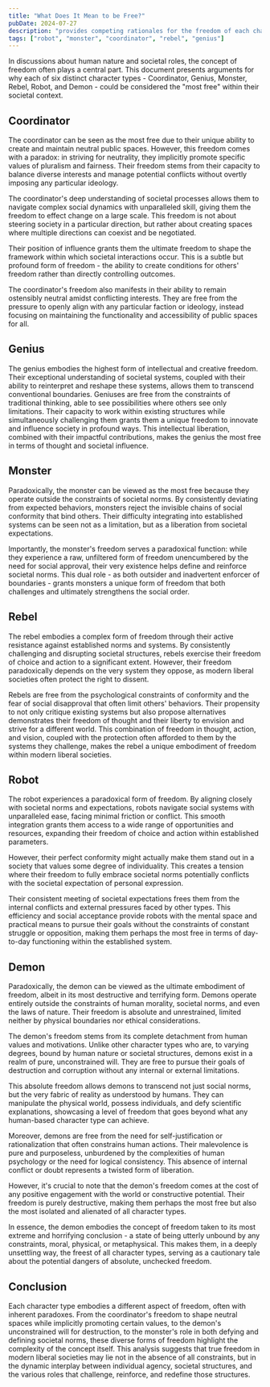 ```yaml
---
title: "What Does It Mean to be Free?"
pubDate: 2024-07-27
description: "provides competing rationales for the freedom of each character type"
tags: ["robot", "monster", "coordinator", "rebel", "genius"]
---
```


In discussions about human nature and societal roles, the concept of freedom often plays a central part. This document presents arguments for why each of six distinct character types - Coordinator, Genius, Monster, Rebel, Robot, and Demon - could be considered the "most free" within their societal context.

## Coordinator

The coordinator can be seen as the most free due to their unique ability to create and maintain neutral public spaces. However, this freedom comes with a paradox: in striving for neutrality, they implicitly promote specific values of pluralism and fairness. Their freedom stems from their capacity to balance diverse interests and manage potential conflicts without overtly imposing any particular ideology.

The coordinator's deep understanding of societal processes allows them to navigate complex social dynamics with unparalleled skill, giving them the freedom to effect change on a large scale. This freedom is not about steering society in a particular direction, but rather about creating spaces where multiple directions can coexist and be negotiated.

Their position of influence grants them the ultimate freedom to shape the framework within which societal interactions occur. This is a subtle but profound form of freedom - the ability to create conditions for others' freedom rather than directly controlling outcomes.

The coordinator's freedom also manifests in their ability to remain ostensibly neutral amidst conflicting interests. They are free from the pressure to openly align with any particular faction or ideology, instead focusing on maintaining the functionality and accessibility of public spaces for all.

## Genius

The genius embodies the highest form of intellectual and creative freedom. Their exceptional understanding of societal systems, coupled with their ability to reinterpret and reshape these systems, allows them to transcend conventional boundaries. Geniuses are free from the constraints of traditional thinking, able to see possibilities where others see only limitations. Their capacity to work within existing structures while simultaneously challenging them grants them a unique freedom to innovate and influence society in profound ways. This intellectual liberation, combined with their impactful contributions, makes the genius the most free in terms of thought and societal influence.

## Monster

Paradoxically, the monster can be viewed as the most free because they operate outside the constraints of societal norms. By consistently deviating from expected behaviors, monsters reject the invisible chains of social conformity that bind others. Their difficulty integrating into established systems can be seen not as a limitation, but as a liberation from societal expectations.

Importantly, the monster's freedom serves a paradoxical function: while they experience a raw, unfiltered form of freedom unencumbered by the need for social approval, their very existence helps define and reinforce societal norms. This dual role - as both outsider and inadvertent enforcer of boundaries - grants monsters a unique form of freedom that both challenges and ultimately strengthens the social order.

## Rebel

The rebel embodies a complex form of freedom through their active resistance against established norms and systems. By consistently challenging and disrupting societal structures, rebels exercise their freedom of choice and action to a significant extent. However, their freedom paradoxically depends on the very system they oppose, as modern liberal societies often protect the right to dissent.

Rebels are free from the psychological constraints of conformity and the fear of social disapproval that often limit others' behaviors. Their propensity to not only critique existing systems but also propose alternatives demonstrates their freedom of thought and their liberty to envision and strive for a different world. This combination of freedom in thought, action, and vision, coupled with the protection often afforded to them by the systems they challenge, makes the rebel a unique embodiment of freedom within modern liberal societies.

## Robot

The robot experiences a paradoxical form of freedom. By aligning closely with societal norms and expectations, robots navigate social systems with unparalleled ease, facing minimal friction or conflict. This smooth integration grants them access to a wide range of opportunities and resources, expanding their freedom of choice and action within established parameters.

However, their perfect conformity might actually make them stand out in a society that values some degree of individuality. This creates a tension where their freedom to fully embrace societal norms potentially conflicts with the societal expectation of personal expression.

Their consistent meeting of societal expectations frees them from the internal conflicts and external pressures faced by other types. This efficiency and social acceptance provide robots with the mental space and practical means to pursue their goals without the constraints of constant struggle or opposition, making them perhaps the most free in terms of day-to-day functioning within the established system.

## Demon

Paradoxically, the demon can be viewed as the ultimate embodiment of freedom, albeit in its most destructive and terrifying form. Demons operate entirely outside the constraints of human morality, societal norms, and even the laws of nature. Their freedom is absolute and unrestrained, limited neither by physical boundaries nor ethical considerations.

The demon's freedom stems from its complete detachment from human values and motivations. Unlike other character types who are, to varying degrees, bound by human nature or societal structures, demons exist in a realm of pure, unconstrained will. They are free to pursue their goals of destruction and corruption without any internal or external limitations.

This absolute freedom allows demons to transcend not just social norms, but the very fabric of reality as understood by humans. They can manipulate the physical world, possess individuals, and defy scientific explanations, showcasing a level of freedom that goes beyond what any human-based character type can achieve.

Moreover, demons are free from the need for self-justification or rationalization that often constrains human actions. Their malevolence is pure and purposeless, unburdened by the complexities of human psychology or the need for logical consistency. This absence of internal conflict or doubt represents a twisted form of liberation.

However, it's crucial to note that the demon's freedom comes at the cost of any positive engagement with the world or constructive potential. Their freedom is purely destructive, making them perhaps the most free but also the most isolated and alienated of all character types.

In essence, the demon embodies the concept of freedom taken to its most extreme and horrifying conclusion - a state of being utterly unbound by any constraints, moral, physical, or metaphysical. This makes them, in a deeply unsettling way, the freest of all character types, serving as a cautionary tale about the potential dangers of absolute, unchecked freedom.

## Conclusion

Each character type embodies a different aspect of freedom, often with inherent paradoxes. From the coordinator's freedom to shape neutral spaces while implicitly promoting certain values, to the demon's unconstrained will for destruction, to the monster's role in both defying and defining societal norms, these diverse forms of freedom highlight the complexity of the concept itself. This analysis suggests that true freedom in modern liberal societies may lie not in the absence of all constraints, but in the dynamic interplay between individual agency, societal structures, and the various roles that challenge, reinforce, and redefine those structures.